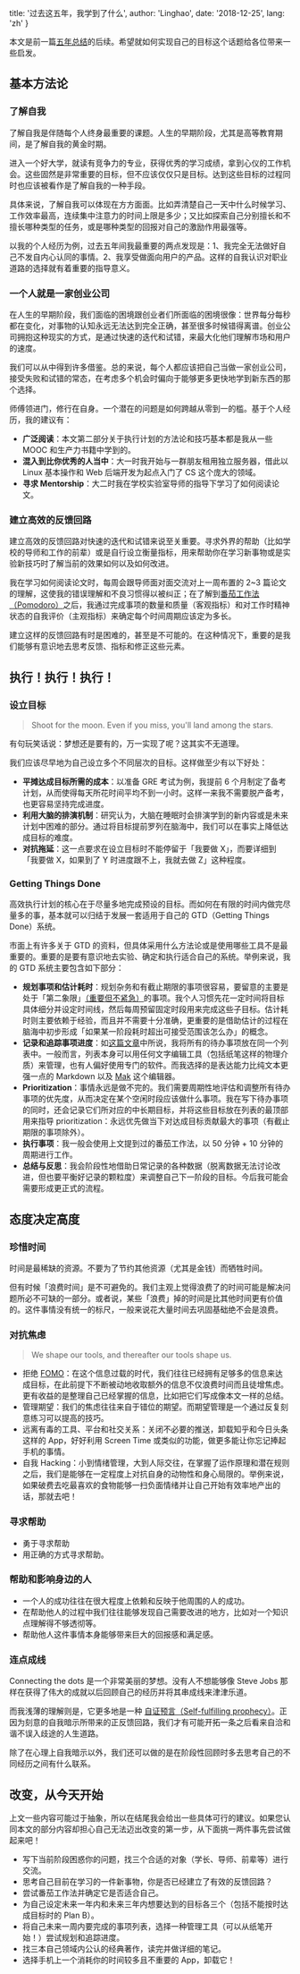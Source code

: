 
  title: '过去这五年，我学到了什么',
  author: 'Linghao',
  date: '2018-12-25',
  lang: 'zh'
}


<!-- content start here -->

本文是前一篇[五年总结](https://linghao.io/posts/five-year-summary-2013-2018/)的后续。希望就如何实现自己的目标这个话题给各位带来一些启发。

<!--more-->

## 基本方法论

### 了解自我

了解自我是伴随每个人终身最重要的课题。人生的早期阶段，尤其是高等教育期间，是了解自我的黄金时期。

进入一个好大学，就读有竞争力的专业，获得优秀的学习成绩，拿到心仪的工作机会。这些固然是非常重要的目标，但不应该仅仅只是目标。达到这些目标的过程同时也应该被看作是了解自我的一种手段。

具体来说，了解自我可以体现在方方面面。比如弄清楚自己一天中什么时候学习、工作效率最高，连续集中注意力的时间上限是多少；又比如探索自己分别擅长和不擅长哪种类型的任务，或是哪种类型的回报对自己的激励作用最强等。

以我的个人经历为例，过去五年间我最重要的两点发现是：1、我完全无法做好自己不发自内心认同的事情。2、我享受做面向用户的产品。这样的自我认识对职业道路的选择就有着重要的指导意义。

### 一个人就是一家创业公司

在人生的早期阶段，我们面临的困境跟创业者们所面临的困境很像：世界每分每秒都在变化，对事物的认知永远无法达到完全正确，甚至很多时候错得离谱。创业公司拥抱这种现实的方式，是通过快速的迭代和试错，来最大化他们理解市场和用户的速度。

我们可以从中得到许多借鉴。总的来说，每个人都应该把自己当做一家创业公司，接受失败和试错的常态，在考虑多个机会时偏向于能够更多更快地学到新东西的那个选择。

师傅领进门，修行在自身。一个潜在的问题是如何跨越从零到一的槛。基于个人经历，我的建议有：

- **广泛阅读**：本文第二部分关于执行计划的方法论和技巧基本都是我从一些 MOOC 和生产力书籍中学到的。
- **混入到比你优秀的人当中**：大一时我开始与一群朋友租用独立服务器，借此以 Linux 基本操作和 Web 后端开发为起点入门了 CS 这个庞大的领域。
- **寻求 Mentorship**：大二时我在学校实验室导师的指导下学习了如何阅读论文。

### 建立高效的反馈回路

建立高效的反馈回路对快速的迭代和试错来说至关重要。寻求外界的帮助（比如学校的导师和工作的前辈）或是自行设立衡量指标，用来帮助你在学习新事物或是实验新技巧时了解当前的效果如何以及如何改进。

我在学习如何阅读论文时，每周会跟导师面对面交流对上一周布置的 2~3 篇论文的理解，这使我的错误理解和不良习惯得以被纠正；在了解到[番茄工作法（Pomodoro）](https://zh.wikipedia.org/wiki/%E7%95%AA%E8%8C%84%E5%B7%A5%E4%BD%9C%E6%B3%95)之后，我通过完成事项的数量和质量（客观指标）和对工作时精神状态的自我评价（主观指标）来确定每个时间周期应该定为多长。

建立这样的反馈回路有时是困难的，甚至是不可能的。在这种情况下，重要的是我们能够有意识地去思考反馈、指标和修正这些元素。

## 执行！执行！执行！

### 设立目标

> Shoot for the moon. Even if you miss, you'll land among the stars.

有句玩笑话说：梦想还是要有的，万一实现了呢？这其实不无道理。

我们应该尽早地为自己设立多个不同层次的目标。这样做至少有以下好处：

- **平摊达成目标所需的成本**：以准备 GRE 考试为例，我提前 6 个月制定了备考计划，从而使得每天所花时间平均不到一小时。这样一来我不需要脱产备考，也更容易坚持完成进度。
- **利用大脑的排演机制**：研究认为，大脑在睡眠时会排演学到的新内容或是未来计划中困难的部分。通过将目标提前罗列在脑海中，我们可以在事实上降低达成目标的难度。
- **对抗拖延**：这一点要求在设立目标时不能停留于「我要做 X」，而要详细到「我要做 X，如果到了 Y 时进度跟不上，我就去做 Z」这种程度。

### Getting Things Done

高效执行计划的核心在于尽量多地完成预设的目标。而如何在有限的时间内做完尽量多的事，基本就可以归结于发展一套适用于自己的 GTD（Getting Things Done）系统。

市面上有许多关于 GTD 的资料，但具体采用什么方法论或是使用哪些工具不是最重要的。重要的是要有意识地去实验、确定和执行适合自己的系统。举例来说，我的 GTD 系统主要包含如下部分：

- **规划事项和估计耗时**：规划杂务和有截止期限的事项很容易，要留意的主要是处于「第二象限」[（重要但不紧急）](https://en.wikipedia.org/wiki/Time_management#The_Eisenhower_Method)的事项。我个人习惯先花一定时间将目标具体细分并设定时间线，然后每周预留固定时段用来完成这些子目标。估计耗时则主要依赖于经验，而且并不需要十分准确，更重要的是借助估计的过程在脑海中初步形成「如果某一阶段耗时超出可接受范围该怎么办」的概念。
- **记录和追踪事项进度**：如[这篇文章](https://dnc1994.com/2018/12/liqi-community-plan/)中所说，我将所有的待办事项放在同一个列表中。一般而言，列表本身可以用任何文字编辑工具（包括纸笔这样的物理介质）来管理，也有人偏好使用专门的软件。而我选择的是表达能力比纯文本更强一点的 Markdown 以及 [Mak](https://inns.studio/mak/) 这个编辑器。
- **Prioritization**：事情永远是做不完的。我们需要周期性地评估和调整所有待办事项的优先度，从而决定在某个空闲时段应该做什么事项。我在写下待办事项的同时，还会记录它们所对应的中长期目标，并将这些目标放在列表的最顶部用来指导 prioritization：永远优先做当下对达成目标贡献最大的事项（有截止期限的事项除外）。
- **执行事项**：我一般会使用上文提到过的番茄工作法，以 50 分钟 + 10 分钟的周期进行工作。
- **总结与反思**：我会阶段性地借助日常记录的各种数据（脱离数据无法讨论改进，但也要平衡好记录的颗粒度）来调整自己下一阶段的目标。今后我可能会需要形成更正式的流程。

## 态度决定高度

### 珍惜时间

时间是最稀缺的资源。不要为了节约其他资源（尤其是金钱）而牺牲时间。

但有时候「浪费时间」是不可避免的。我们主观上觉得浪费了的时间可能是解决问题所必不可缺的一部分。或者说，某些「浪费」掉的时间是比其他时间更有价值的。这件事情没有统一的标尺，一般来说花大量时间去巩固基础绝不会是浪费。

### 对抗焦虑

> We shape our tools, and thereafter our tools shape us.

- 拒绝 [FOMO](https://en.wikipedia.org/wiki/Fear_of_missing_out)：在这个信息过载的时代，我们往往已经拥有足够多的信息来达成目标，在此前提下不断被动地收取额外的信息不仅浪费时间而且徒增焦虑。更有收益的是整理自己已经掌握的信息，比如把它们写成像本文一样的总结。
- 管理期望：我们的焦虑往往来自于错位的期望。而期望管理是一个通过反复刻意练习可以提高的技巧。
- 远离有毒的工具、平台和社交关系：关闭不必要的推送，卸载知乎和今日头条这样的 App，好好利用 Screen Time 或类似的功能，做更多能让你忘记捧起手机的事情。
- 自我 Hacking：小到情绪管理，大到人际交往，在掌握了运作原理和潜在规则之后，我们是能够在一定程度上对抗自身的动物性和身心局限的。举例来说，如果破费去吃最喜欢的食物能够一扫负面情绪并让自己开始有效率地产出的话，那就去吧！

### 寻求帮助

- 勇于寻求帮助
- 用正确的方式寻求帮助。

### 帮助和影响身边的人

- 一个人的成功往往在很大程度上依赖和反映于他周围的人的成功。
- 在帮助他人的过程中我们往往能够发现自己需要改进的地方，比如对一个知识点理解得不够透彻等。
- 帮助他人这件事情本身能够带来巨大的回报感和满足感。

### 连点成线

Connecting the dots 是一个非常美丽的梦想。没有人不想能够像 Steve Jobs 那样在获得了伟大的成就以后回顾自己的经历并将其串成线来津津乐道。

而我浅薄的理解则是，它更多地是一种 [自证预言（Self-fulfilling prophecy）](https://zh.wikipedia.org/wiki/%E8%87%AA%E8%AF%81%E9%A2%84%E8%A8%80)。正因为刻意的自我暗示所带来的正反馈回路，我们才有可能开拓一条之后看来自洽和谐不误入歧途的人生道路。

除了在心理上自我暗示以外，我们还可以做的是在阶段性回顾时多去思考自己的不同经历之间有什么联系。

## 改变，从今天开始

上文一些内容可能过于抽象，所以在结尾我会给出一些具体可行的建议。如果您认同本文的部分内容却担心自己无法迈出改变的第一步，从下面挑一两件事先尝试做起来吧！

- 写下当前阶段困惑你的问题，找三个合适的对象（学长、导师、前辈等）进行交流。
- 思考自己目前在学习的一件新事物，你是否已经建立了有效的反馈回路？
- 尝试番茄工作法并确定它是否适合自己。
- 为自己设定未来一年内和未来三年内想要达到的目标各三个（包括不能按时达成目标时的 Plan B）。
- 将自己未来一周内要完成的事项列表，选择一种管理工具（可以从纸笔开始！）尝试规划和追踪进度。
- 找三本自己领域内公认的经典著作，读完并做详细的笔记。
- 选择手机上一个消耗你的时间较多且不重要的 App，卸载它！